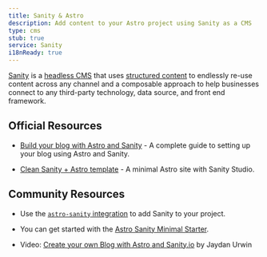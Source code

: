```yaml
---
title: Sanity & Astro
description: Add content to your Astro project using Sanity as a CMS
type: cms
stub: true
service: Sanity
i18nReady: true
---
```


[Sanity](https://www.sanity.io/) is a [headless CMS](https://www.sanity.io/headless-cms) that uses [structured content](https://www.sanity.io/structured-content) to endlessly re-use content across any channel and a composable approach to help businesses connect to any third-party technology, data source, and front end framework.

## Official Resources

- [Build your blog with Astro and Sanity](https://www.sanity.io/guides/sanity-astro-blog) - A complete guide to setting up your blog using Astro and Sanity.

- [Clean Sanity + Astro template](https://www.sanity.io/templates/astro-sanity-clean) - A minimal Astro site with Sanity Studio.

## Community Resources 

- Use the [`astro-sanity` integration](https://github.com/littlesticks/astro-sanity) to add Sanity to your project.

- You can get started with the [Astro Sanity Minimal Starter](https://github.com/littlesticks/astro-sanity-minimal-starter).

- Video: [Create your own Blog with Astro and Sanity.io](https://www.youtube.com/watch?v=-jAWLTfsSQw) by Jaydan Urwin

